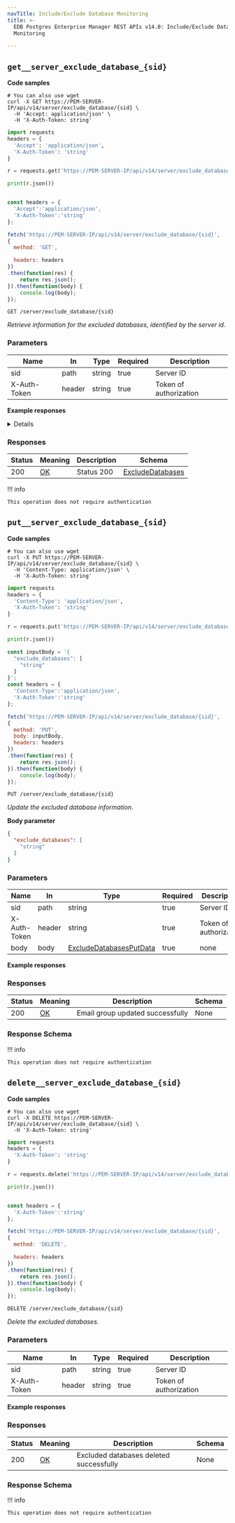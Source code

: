 ```yaml
---
navTitle: Include/Exclude Database Monitoring
title: >-
  EDB Postgres Enterprise Manager REST APIs v14.0: Include/Exclude Database
  Monitoring

---
```




## `get__server_exclude_database_{sid}`

**Code samples**

<TabContainer syncKey="language">

<Tab title="cURL">

```shell
# You can also use wget
curl -X GET https://PEM-SERVER-IP/api/v14/server/exclude_database/{sid} \
  -H 'Accept: application/json' \
  -H 'X-Auth-Token: string'

```

</Tab>

<Tab title="Python">

```python
import requests
headers = {
  'Accept': 'application/json',
  'X-Auth-Token': 'string'
}

r = requests.get('https://PEM-SERVER-IP/api/v14/server/exclude_database/{sid}', headers = headers)

print(r.json())

```

</Tab>

<Tab title="JavaScript">

```javascript

const headers = {
  'Accept':'application/json',
  'X-Auth-Token':'string'
};

fetch('https://PEM-SERVER-IP/api/v14/server/exclude_database/{sid}',
{
  method: 'GET',

  headers: headers
})
.then(function(res) {
    return res.json();
}).then(function(body) {
    console.log(body);
});

```

</Tab>

</TabContainer>

`GET /server/exclude_database/{sid}`

*Retrieve information for the excluded databases, identified by the server id.*

<span id="get__server_exclude_database_{sid}-parameters"></span>

### Parameters



| Name         | In     | Type   | Required | Description            |
| ------------ | ------ | ------ | -------- | ---------------------- |
| sid          | path   | string | true     | Server ID              |
| X-Auth-Token | header | string | true     | Token of authorization |

**Example responses**

<Details summary="200 Response">

```json
{
  "server_id": 0,
  "name": "string",
  "exclude_databases": [
    "string"
  ]
}
```

</Details>

<span id="get__server_exclude_database_{sid}-responses"></span>

### Responses



| Status | Meaning                                                 | Description | Schema                                                |
| ------ | ------------------------------------------------------- | ----------- | ----------------------------------------------------- |
| 200    | [OK](https://tools.ietf.org/html/rfc7231#section-6.3.1) | Status 200  | [ExcludeDatabases](schemas.mdx#tocs_excludedatabases) |

!!! info

    This operation does not require authentication




## `put__server_exclude_database_{sid}`

**Code samples**

<TabContainer syncKey="language">

<Tab title="cURL">

```shell
# You can also use wget
curl -X PUT https://PEM-SERVER-IP/api/v14/server/exclude_database/{sid} \
  -H 'Content-Type: application/json' \
  -H 'X-Auth-Token: string'

```

</Tab>

<Tab title="Python">

```python
import requests
headers = {
  'Content-Type': 'application/json',
  'X-Auth-Token': 'string'
}

r = requests.put('https://PEM-SERVER-IP/api/v14/server/exclude_database/{sid}', headers = headers)

print(r.json())

```

</Tab>

<Tab title="JavaScript">

```javascript
const inputBody = '{
  "exclude_databases": [
    "string"
  ]
}';
const headers = {
  'Content-Type':'application/json',
  'X-Auth-Token':'string'
};

fetch('https://PEM-SERVER-IP/api/v14/server/exclude_database/{sid}',
{
  method: 'PUT',
  body: inputBody,
  headers: headers
})
.then(function(res) {
    return res.json();
}).then(function(body) {
    console.log(body);
});

```

</Tab>

</TabContainer>

`PUT /server/exclude_database/{sid}`

*Update the excluded database information.*

**Body parameter**

```json
{
  "exclude_databases": [
    "string"
  ]
}
```

<span id="put__server_exclude_database_{sid}-parameters"></span>

### Parameters



| Name         | In     | Type                                                                | Required | Description            |
| ------------ | ------ | ------------------------------------------------------------------- | -------- | ---------------------- |
| sid          | path   | string                                                              | true     | Server ID              |
| X-Auth-Token | header | string                                                              | true     | Token of authorization |
| body         | body   | [ExcludeDatabasesPutData](schemas.mdx#tocs_excludedatabasesputdata) | true     | none                   |

**Example responses**

<span id="put__server_exclude_database_{sid}-responses"></span>

### Responses



| Status | Meaning                                                 | Description                      | Schema |
| ------ | ------------------------------------------------------- | -------------------------------- | ------ |
| 200    | [OK](https://tools.ietf.org/html/rfc7231#section-6.3.1) | Email group updated successfully | None   |

<span id="put__server_exclude_database_{sid}-responseschema"></span>

### Response Schema



!!! info

    This operation does not require authentication




## `delete__server_exclude_database_{sid}`

**Code samples**

<TabContainer syncKey="language">

<Tab title="cURL">

```shell
# You can also use wget
curl -X DELETE https://PEM-SERVER-IP/api/v14/server/exclude_database/{sid} \
  -H 'X-Auth-Token: string'

```

</Tab>

<Tab title="Python">

```python
import requests
headers = {
  'X-Auth-Token': 'string'
}

r = requests.delete('https://PEM-SERVER-IP/api/v14/server/exclude_database/{sid}', headers = headers)

print(r.json())

```

</Tab>

<Tab title="JavaScript">

```javascript

const headers = {
  'X-Auth-Token':'string'
};

fetch('https://PEM-SERVER-IP/api/v14/server/exclude_database/{sid}',
{
  method: 'DELETE',

  headers: headers
})
.then(function(res) {
    return res.json();
}).then(function(body) {
    console.log(body);
});

```

</Tab>

</TabContainer>

`DELETE /server/exclude_database/{sid}`

*Delete the excluded databases.*

<span id="delete__server_exclude_database_{sid}-parameters"></span>

### Parameters



| Name         | In     | Type   | Required | Description            |
| ------------ | ------ | ------ | -------- | ---------------------- |
| sid          | path   | string | true     | Server ID              |
| X-Auth-Token | header | string | true     | Token of authorization |

**Example responses**

<span id="delete__server_exclude_database_{sid}-responses"></span>

### Responses



| Status | Meaning                                                 | Description                             | Schema |
| ------ | ------------------------------------------------------- | --------------------------------------- | ------ |
| 200    | [OK](https://tools.ietf.org/html/rfc7231#section-6.3.1) | Excluded databases deleted successfully | None   |

<span id="delete__server_exclude_database_{sid}-responseschema"></span>

### Response Schema



!!! info

    This operation does not require authentication


